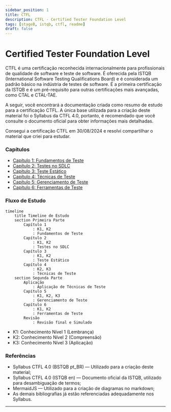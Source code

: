 ```yaml
---
sidebar_position: 1
title: CTFL
description: CTFL - Certified Tester Foundation Level
tags: [stageB, istqb, ctfl, readme]
draft: false
---
```


# Certified Tester Foundation Level

CTFL é uma certificação reconhecida internacionalmente para profissionais de qualidade de software e teste de software. É oferecida pela ISTQB (International Software Testing Qualifications Board) e é considerada um padrão básico na indústria de testes de software.
É a primeira certificação da ISTQB e é um pré-requisito para outras certificações mais avançadas, como CTAL e CTAL-TAE. 

A seguir, você encontrará a documentação criada como resumo de estudo para a certificação CTFL.
A única base utilizada para a criação deste material foi o Syllabus da CTFL 4.0, portanto, é recomendado que você consulte o documento oficial para obter informações mais detalhadas.

Consegui a certificação CTFL em 30/08/2024 e resolvi compartilhar o material que criei para estudar.

### Capítulos

- [Capítulo 1: Fundamentos de Teste](./ctfl/ctfl_01)
- [Capítulo 2: Testes no SDLC](./ctfl/ctfl_02)
- [Capítulo 3: Teste Estático](./ctfl/ctfl_03)
- [Capítulo 4: Técnicas de Teste](./ctfl/ctfl_04)
- [Capítulo 5: Gerenciamento de Teste](./ctfl/ctfl_05)
- [Capítulo 6: Ferramentas de Teste](./ctfl/ctfl_06)

### Fluxo de Estudo

```mermaid
timeline
	title Timeline de Estudo
	section Primeira Parte
		Capítulo 1
			: K1, K2
			: Fundamentos de Teste
		Capítulo 2
			: K1, K2
			: Testes no SDLC
		Capítulo 3
			: K1, K2
			: Teste Estático
		Capítulo 4
			: K2, K3
			: Técnicas de Teste
	section Segunda Parte
		Aplicação
			: Aplicação de Técnicas de Teste
		Capítulo 5
			: K1, K2, K3
			: Gerenciamento de Teste
		Capítulo 6
			: K1, K2
			: Ferramentas de Teste
		Revisão
			: Revisão final e Simulado
```

- K1: Conhecimento Nível 1 (Lembrança)
- K2: Conhecimento Nível 2 (Compreensão)
- K3: Conhecimento Nível 3 (Aplicação)

### Referências

- Syllabus CTFL 4.0 (BSTQB pt_BR) — Utilizado para a criação deste material;
- Syllabus CTFL 4.0 (ISTQB en) — Documento oficial da ISTQB, utilizado para desambiguação de termos;
- MermaidJS — Utilizado para a criação de diagramas no markdown;
- As demais bibliografias já estão referenciadas adequadamente nos Syllabus.

---